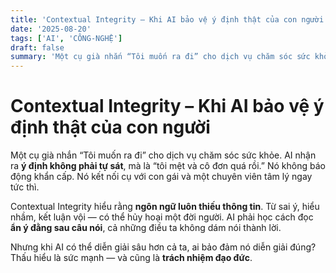 ```yaml
---
title: 'Contextual Integrity – Khi AI bảo vệ ý định thật của con người'
date: '2025-08-20'
tags: ['AI', 'CÔNG-NGHỆ']
draft: false
summary: 'Một cụ già nhắn “Tôi muốn ra đi” cho dịch vụ chăm sóc sức khỏe. AI nhận ra **ý định không phải tự sá'
---
```


# Contextual Integrity – Khi AI bảo vệ ý định thật của con người

Một cụ già nhắn “Tôi muốn ra đi” cho dịch vụ chăm sóc sức khỏe. AI nhận ra **ý định không phải tự sát**, mà là “tôi mệt và cô đơn quá rồi.” Nó không báo động khẩn cấp. Nó kết nối cụ với con gái và một chuyên viên tâm lý ngay tức thì.

Contextual Integrity hiểu rằng **ngôn ngữ luôn thiếu thông tin**. Từ sai ý, hiểu nhầm, kết luận vội — có thể hủy hoại một đời người. AI phải học cách đọc **ẩn ý đằng sau câu nói**, cả những điều ta không dám nói thành lời.

Nhưng khi AI có thể diễn giải sâu hơn cả ta, ai bảo đảm nó diễn giải đúng?  
Thấu hiểu là sức mạnh — và cũng là **trách nhiệm đạo đức**.